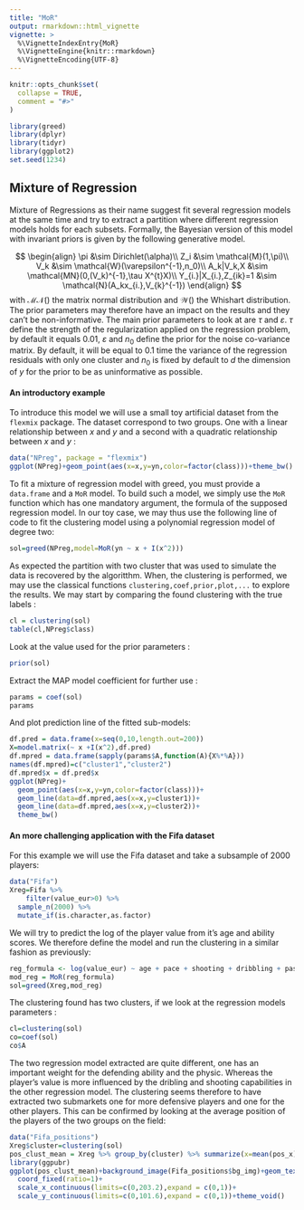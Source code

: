 ```yaml
---
title: "MoR"
output: rmarkdown::html_vignette
vignette: >
  %\VignetteIndexEntry{MoR}
  %\VignetteEngine{knitr::rmarkdown}
  %\VignetteEncoding{UTF-8}
---
```


```r
knitr::opts_chunk$set(
  collapse = TRUE,
  comment = "#>"
)
```


```r
library(greed)
library(dplyr)
library(tidyr)
library(ggplot2)
set.seed(1234)
```

## Mixture of Regression

Mixture of Regressions as their name suggest fit several regression models at the same time and try to extract a partition where different regression models holds for each subsets. Formally, the Bayesian version of this model with invariant priors is given by the following generative model.

$$
\begin{align}
\pi &\sim Dirichlet(\alpha)\\
Z_i  &\sim \mathcal{M}(1,\pi)\\
 V_k &\sim \mathcal{W}(\varepsilon^{-1},n_0)\\
 A_k|V_k,X &\sim \mathcal{MN}(0,(V_k)^{-1},\tau X^{t}X)\\
 Y_{i.}|X_{i.},Z_{ik}=1 &\sim \mathcal{N}(A_kx_{i.},V_{k}^{-1})
 \end{align}
$$
with $\mathcal{MN}()$ the matrix normal distribution and $\mathcal{W}()$ the Whishart distribution. The prior parameters may therefore have an impact on the results and they can't be non-informative. The main prior parameters to look at are $\tau$ and $\varepsilon$. $\tau$ define the strength of the regularization applied on the regression problem, by default it equals $0.01$, $\varepsilon$ and $n_0$ define the prior for the noise co-variance matrix. By default, it will be  equal to 0.1 time the variance of the regression residuals with only one cluster and $n_0$ is fixed by default to $d$ the dimension of $y$ for the prior to be as uninformative as possible.


#### An introductory example

To introduce this model we will use a small toy artificial dataset from the `flexmix` package. The dataset correspond to two groups. One with a linear relationship between $x$ and $y$ and a second with a quadratic relationship between $x$ and $y$ :

```r
data("NPreg", package = "flexmix")
ggplot(NPreg)+geom_point(aes(x=x,y=yn,color=factor(class)))+theme_bw()
```
To fit a mixture of regression model with greed, you must provide a `data.frame` and a `MoR` model. To build such a model, we simply use the `MoR` function which has one mandatory argument, the formula of the supposed regression model. In our toy case, we  may thus use the following line of code to fit the clustering model using a polynomial regression model of degree two:

```r
sol=greed(NPreg,model=MoR(yn ~ x + I(x^2)))
```
As expected the partition with two cluster that was used to simulate the data is recovered by the algoritthm. When, the clustering is performed, we may use the classical functions `clustering,coef,prior,plot,...`  to explore the results. We may start by comparing the found clustering with the true labels :

```r
cl = clustering(sol)
table(cl,NPreg$class)
```

Look at the value used for the prior parameters :
```r
prior(sol)
```

Extract the MAP model coefficient for further use :
```r
params = coef(sol)
params
```


And plot prediction line of the fitted sub-models:

```r
df.pred = data.frame(x=seq(0,10,length.out=200))
X=model.matrix(~ x +I(x^2),df.pred)
df.mpred = data.frame(sapply(params$A,function(A){X%*%A}))
names(df.mpred)=c("cluster1","cluster2")
df.mpred$x = df.pred$x
ggplot(NPreg)+
  geom_point(aes(x=x,y=yn,color=factor(class)))+
  geom_line(data=df.mpred,aes(x=x,y=cluster1))+
  geom_line(data=df.mpred,aes(x=x,y=cluster2))+
  theme_bw()
```


#### An more challenging application with the Fifa dataset

For this example we will use the Fifa dataset and take a subsample of 2000 players:
```r
data("Fifa")
Xreg=Fifa %>% 
    filter(value_eur>0) %>% 
  sample_n(2000) %>% 
  mutate_if(is.character,as.factor)
```

We will try to predict the log of the player value from it's age and ability scores. We therefore define the model and run the clustering in a similar fashion as previously: 
```r
reg_formula <- log(value_eur) ~ age + pace + shooting + dribbling + passing + defending  + physic
mod_reg = MoR(reg_formula)
sol=greed(Xreg,mod_reg)
```

The clustering found has two clusters, if we look at the regression models parameters :

```r
cl=clustering(sol)
co=coef(sol)
co$A
```

The two regression model extracted are quite different, one has an important weight for the defending ability and the physic. Whereas the player's value is more influenced by the dribling and shooting capabilities in the other regression model. The clustering seems therefore to have extracted two submarkets one for more defensive players and one for the other players. This can be confirmed by looking at the average position of the players of the two groups on the field:

```r
data("Fifa_positions")
Xreg$cluster=clustering(sol)
pos_clust_mean = Xreg %>% group_by(cluster) %>% summarize(x=mean(pos_x),y=mean(pos_y))
library(ggpubr)
ggplot(pos_clust_mean)+background_image(Fifa_positions$bg_img)+geom_text(aes(x=x,y=y,label=cluster),size=5,col="red")+
  coord_fixed(ratio=1)+
  scale_x_continuous(limits=c(0,203.2),expand = c(0,1))+
  scale_y_continuous(limits=c(0,101.6),expand = c(0,1))+theme_void()
```

